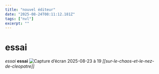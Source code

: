 ```yaml
---
title: "nouvel éditeur"
date: "2025-08-24T08:11:12.181Z"
tags: ["nvl"]
excerpt: ""
---
```


# essai
*essai*
**essai**
![Capture d’écran 2025-08-23 à 19](https://res.cloudinary.com/defnbqt67/image/upload/v1756023036/athanor/billets/file_uibhj5.png)
<Cite item="ThomasAquinas1929" />
  [[sur-le-chaos-et-le-nez-de-cleopatre]]